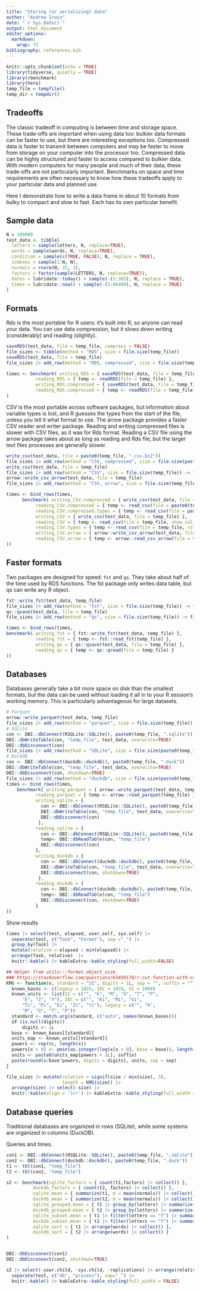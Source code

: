 ```yaml
---
title: "Storing (or serializing) data"
author: "Andrew Irwin"
date: "`r Sys.Date()`"
output: html_document
editor_options: 
  markdown: 
    wrap: 72
bibliography: references.bib
---
```


```r
knitr::opts_chunk$set(echo = TRUE)
library(tidyverse, quietly = TRUE)
library(rbenchmark)
library(here)
temp_file = tempfile()
temp_dir = tempdir()
```

## Tradeoffs

The classic tradeoff in computing is between time and storage space.
These trade-offs are important when using data too: bulkier data formats
can be faster to use, but there are interesting exceptions too.
Compressed data is faster to transmit between computers and may be
faster to move from storage on your computer into the processor too.
Compressed data can be highly structured and faster to access compared
to bulkier data. With modern computers for many people and much of their
data, these trade-offs are not particularly important. Benchmarks on space 
and time requirements are often necessary to know how these tradeoffs apply to your
particular data and planned use.

Here I demonstrate how to write a data frame in about 10 formats from bulky to compact and 
slow to fast. Each has its own particular benefit.

## Sample data

```r
N = 100000
test_data <- tibble(
  letters = sample(letters, N, replace=TRUE),
  words = sample(words, N, replace=TRUE),
  condition = sample(c(TRUE, FALSE), N, replace = TRUE),
  indexes = sample(1:N, N),
  normals = rnorm(N, 25, 3),
  factors = factor(sample(LETTERS, N, replace=TRUE)),
  dates = lubridate::today() + sample(-(1:365), N, replace = TRUE),
  times = lubridate::now() + sample(-(1:86400), N, replace = TRUE)
)
```

## Formats

Rds is the most portable for R users: it's built into R, so anyone can read your data. You can use data compression, but it slows down writing (considerably) and reading (slightly).

```r
saveRDS(test_data, file = temp_file, compress = FALSE)
file_sizes <- tibble(method = "RDS", size = file.size(temp_file))
saveRDS(test_data, file = temp_file)
file_sizes |> add_row(method = "RDS, compressed", size = file.size(temp_file)) -> file_sizes

times <- benchmark( writing_RDS = { saveRDS(test_data, file = temp_file, compress = FALSE) },
           reading_RDS = { temp <- readRDS(file = temp_file) },
           writing_RDS.compressed = { saveRDS(test_data, file = temp_file) },
           reading_RDS.compressed = { temp <- readRDS(file = temp_file) }
)
```

CSV is the most portable across software packages, but information about variable types is lost, and R guesses the types from the start of the file, unless you tell it what format to use. The arrow package provides a faster CSV reader and writer package. Reading and writing compressed files is slower with CSV files, as it was for Rds format. Reading a CSV file using the arrow package takes about as long as reading and Rds file, but the larger text files processes are generally slower.

```r
write_csv(test_data, file = paste0(temp_file, ".csv.bz2"))
file_sizes |> add_row(method = "CSV, compressed", size = file.size(paste0(temp_file, ".csv.bz2"))) -> file_sizes
write_csv(test_data, file = temp_file) 
file_sizes |> add_row(method = "CSV", size = file.size(temp_file)) -> file_sizes
arrow::write_csv_arrow(test_data, file = temp_file)
file_sizes |> add_row(method = "CSV, arrow", size = file.size(temp_file)) -> file_sizes

times <- bind_rows(times,
      benchmark( writing_CSV.compressed = { write_csv(test_data, file = paste0(temp_file, ".csv.bz2")) },
           reading_CSV.compressed = { temp <- read_csv(file = paste0(temp_file, ".csv.bz2"), show_col_types = FALSE) },
           reading_CSV.compressed.types = { temp <- read_csv(file = paste0(temp_file, ".csv.bz2"), col_types = "cccccccc") },
           writing_CSV = { write_csv(test_data, file = temp_file) },
           reading_CSV = { temp <- read_csv(file = temp_file, show_col_types = FALSE) },
           reading_CSV.types = { temp <- read_csv(file = temp_file, col_types="cccccccc") },
           writing_CSV.arrow = { arrow::write_csv_arrow(test_data, file = temp_file) },
           reading_CSV.arrow = { temp <- arrow::read_csv_arrow(file = temp_file, col_names = letters[1:8], col_types="cccccccc") }
))
```

## Faster formats

Two packages are designed for speed: `fst` and `qs`. They take about half of the time used by RDS functions. The fst package only writes data table, but qs can write any R object.

```r
fst::write_fst(test_data, temp_file)
file_sizes |> add_row(method = "fst", size = file.size(temp_file)) -> file_sizes
qs::qsave(test_data, file = temp_file) 
file_sizes |> add_row(method = "qs", size = file.size(temp_file)) -> file_sizes

times <- bind_rows(times, 
benchmark( writing_fst = { fst::write_fst(test_data, temp_file) },
           reading_fst = { temp <- fst::read_fst(temp_file) },
           writing_qs = { qs::qsave(test_data, file = temp_file) },
           reading_qs = { temp <- qs::qread(file = temp_file) }
))
```


## Databases

Databases generally take a bit more space on disk than the smallest formats, but the data can be used without loading it all in to your R session's working memory. This is particularly advantageous for large datasets.

```r
# Parquet 
arrow::write_parquet(test_data, temp_file)
file_sizes |> add_row(method = "parquet", size = file.size(temp_file)) -> file_sizes
# SQLite
con <- DBI::dbConnect(RSQLite::SQLite(), paste0(temp_file, ".sqlite")) 
DBI::dbWriteTable(con, "temp_file", test_data, overwrite=TRUE)
DBI::dbDisconnect(con)
file_sizes |> add_row(method = "SQLite", size = file.size(paste0(temp_file, ".sqlite"))) -> file_sizes
# DuckDB
con <- DBI::dbConnect(duckdb::duckdb(), paste0(temp_file, ".duck")) 
DBI::dbWriteTable(con, "temp_file", test_data, overwrite=TRUE)
DBI::dbDisconnect(con, shutdown=TRUE)
file_sizes |> add_row(method = "duckdb", size = file.size(paste0(temp_file, ".duck"))) -> file_sizes
times <- bind_rows(times,
    benchmark( writing_parquet = { arrow::write_parquet(test_data, temp_file) },
           reading_parquet = { temp <- arrow::read_parquet(temp_file) },
           writing_sqlite = { 
             con <- DBI::dbConnect(RSQLite::SQLite(), paste0(temp_file, ".sqlite")) 
             DBI::dbWriteTable(con, "temp_file", test_data, overwrite=TRUE)
             DBI::dbDisconnect(con)
            },
           reading_sqlite = { 
             con <- DBI::dbConnect(RSQLite::SQLite(), paste0(temp_file, ".sqlite")) 
             temp<- DBI::dbReadTable(con, "temp_file")
             DBI::dbDisconnect(con)
           },
           writing_duckdb = { 
             con <- DBI::dbConnect(duckdb::duckdb(), paste0(temp_file, ".duck")) 
             DBI::dbWriteTable(con, "temp_file", test_data, overwrite=TRUE)
             DBI::dbDisconnect(con, shutdown=TRUE)
            },
           reading_duckdb = { 
             con <- DBI::dbConnect(duckdb::duckdb(), paste0(temp_file, ".duck")) 
             temp<- DBI::dbReadTable(con, "temp_file")
             DBI::dbDisconnect(con, shutdown=TRUE)
           }
))
```

Show results

```r
times |> select(test, elapsed, user.self, sys.self) |>
  separate(test, c("Task", "Format"), sep ="_") |>
  group_by(Task) |>
  mutate(relative = elapsed / min(elapsed)) |> 
  arrange(Task, relative)  |>
  knitr::kable() |> kableExtra::kable_styling(full_width=FALSE)
```

```r
## Helper from utils:::format.object_size, 
### https://stackoverflow.com/questions/63459178/r-cut-function-with-custom-labels
KMG <- function(x, standard = "SI", digits = 1L, sep = "", suffix = "") {
  known_bases <- c(legacy = 1024, IEC = 1024, SI = 1000)
  known_units <- list(SI = c("", "k", "M", "G", "T", "P", 
      "E", "Z", "Y"), IEC = c("", "Ki", "Mi", "Gi", 
      "Ti", "Pi", "Ei", "Zi", "Yi"), legacy = c("", "K", 
      "M", "G", "T", "P"))
  standard <- match.arg(standard, c("auto", names(known_bases)))
  if (is.null(digits)) 
      digits <- 1L
  base <- known_bases[[standard]]
  units_map <- known_units[[standard]]
  powers <- rep(0L, length(x))
  powers[x > 0] <- pmin(as.integer(log(x[x > 0], base = base)), length(units_map) - 1L)
  units <- paste0(units_map[powers + 1L], suffix)
  paste(round(x/base^powers, digits = digits), units, sep = sep)
}
```

```r
file_sizes |> mutate(relative = signif(size / min(size), 3),
                     length = KMG(size)) |>
  arrange(size) |> select(-size) |>
  knitr::kable(align = 'lrr') |> kableExtra::kable_styling(full_width = FALSE)

```

## Database queries

Traditional databases are organized in rows (SQLite), while some systems are organized in columns (DuckDB).

Queries and times.

```r
con1 <- DBI::dbConnect(RSQLite::SQLite(), paste0(temp_file, ".sqlite")) 
con2 <- DBI::dbConnect(duckdb::duckdb(), paste0(temp_file, ".duck")) 
t1 <- tbl(con1, "temp_file")
t2 <- tbl(con2, "temp_file")

s2 <- benchmark(sqlite_factors = { count(t1,factors) |> collect() },
          duckdb_factors = { count(t2, factors) |> collect() },
          sqlite_mean = { summarize(t1, m = mean(normals)) |> collect() },
          duckdb_mean = { summarize(t2, m = mean(normals)) |> collect() },
          sqlite_grouped.mean = { t1 |> group_by(letters) |> summarize(m = mean(normals)) |> collect() },
          duckdb_grouped.mean = { t2 |> group_by(letters) |> summarize(m = mean(normals)) |> collect() },
          sqlite_subset.mean = { t1 |> filter(letters == "f") |> summarize(m = mean(normals)) |> collect() },
          duckdb_subset.mean = { t2 |> filter(letters == "f") |> summarize(m = mean(normals)) |> collect() },
          sqlite_sort = { t1 |> arrange(words) |> collect() },
          duckdb_sort = { t2 |> arrange(words) |> collect() }
)


DBI::dbDisconnect(con1)
DBI::dbDisconnect(con2, shutdown=TRUE)
```

```r
s2 |> select(-user.child, -sys.child, -replications) |> arrange(relative) |>
  separate(test, c("db", "process"), sep="_") |>
  knitr::kable() |> kableExtra::kable_styling(full_width = FALSE)
```

